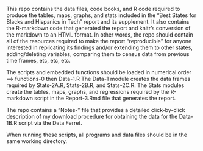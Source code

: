 This repo contains the data files, code books, and R code required to produce the tables, maps, graphs, and stats included in the "Best States for Blacks and Hispanics in Tech" report and its supplement. It also contains the R-markdown code that generated the report and knitr's conversion of the markdown to an HTML format. In other words, the repo should contain all of the resources required to make the report "reproducible" for anyone interested in replicating its findings and/or extending them to other states, adding/deleting variables, comparing them to census data from previous time frames, etc, etc, etc.

The scripts and embedded functions should be loaded in numerical order ==> functions-0 then Data-1.R The Data-1 module creates the data frames required by Stats-2A.R, Stats-2B.R, and Stats-2C.R. The Stats modules create the tables, maps, graphs, and regressions required by the R-markdown script in the Report-3.Rmd file that generates the report.

The repo contains a "Notes-" file that provides a detailed click-by-click description of my download procedure for obtaining the data for the Data-1B.R script via the Data Ferret.

When running these scripts, all programs and data files should be in the same working directory.
